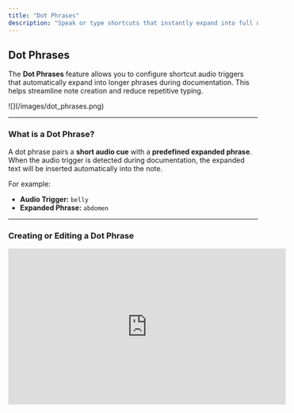 ```yaml
---
title: "Dot Phrases"
description: "Speak or type shortcuts that instantly expand into full notes."
---
```


## Dot Phrases

The **Dot Phrases** feature allows you to configure shortcut audio triggers that automatically expand into longer phrases during documentation. This helps streamline note creation and reduce repetitive typing.

<Frame>
  ![](/images/dot_phrases.png)
</Frame>

---

### What is a Dot Phrase?

A dot phrase pairs a **short audio cue** with a **predefined expanded phrase**. When the audio trigger is detected during documentation, the expanded text will be inserted automatically into the note.

For example:

- **Audio Trigger:** `belly`
- **Expanded Phrase:** `abdomen`

---

### Creating or Editing a Dot Phrase

<Frame>
  <iframe width="560" height="315" src="https://www.youtube.com/embed/ZmPNdnMULPA?si=tKSaKFy5s0dsMTqR &mute=1" title="YouTube video player" frameborder="0" allow="accelerometer; autoplay; clipboard-write; encrypted-media; gyroscope; picture-in-picture; web-share" referrerpolicy="strict-origin-when-cross-origin" allowfullscreen />
</Frame>

To create a new dot phrase or edit an existing one:

1. **Audio Trigger**:
   - Enter the voice command you want to use (e.g., `belly`, `heart sounds good`).
   - This should be short, unique, and easy to say clearly.
2. **Expanded Phrase**:
   - Input the full text you want inserted when the trigger is recognized (up to 2000 characters).
   - You can include clinical shorthand, normal findings, or repetitive language blocks.
3. **Apply to Template**:
   - Select the template this dot phrase should be active in (e.g., SOAP Note).
   - Dot phrases are template-specific to prevent accidental cross-template usage.
4. Click **Save Dot Phrase** to confirm your changes.

---

### Deleting a Dot Phrase

To delete an existing dot phrase, simply click the **Delete** button in the bottom-right corner of the phrase editor.

<Warning>
  Deleting a dot phrase is permanent. You’ll need to re-create it from scratch if needed later.
</Warning>

---

### Best Practices

- Use clear, specific audio triggers to reduce misinterpretation.
- Avoid using single syllable triggers like "a", "no", or "the".
- Test your dot phrases in the context of actual note generation to confirm expected behavior.